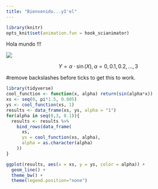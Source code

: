 ```yaml
---
title: "Bienvenido...yI'el"
---
```


```r
library(knitr)
opts_knit$set(animation.fun = hook_scianimator)
```

Hola mundo !!!

![](Fargo.jpg)


$$Y = \alpha \cdot \sin(X), \alpha = 0,0.1,0.2,...,3$$


#remove backslashes before ticks to get this to work. 
```r
library(tidyverse)
cool_function <- function(x, alpha) return(sin(alpha*x))
xs <- seq(0, pi*1.5, 0.005)
ys <- cool_function(xs, 1)
results <- data_frame(xs, ys, alpha = "1")
for(alpha in seq(0,3, 0.1)){
  results <- results %>% 
    bind_rows(data_frame(
      xs, 
      ys = cool_function(xs, alpha),
      alpha = as.character(alpha)
    ))
}

ggplot(results, aes(x = xs, y = ys, color = alpha)) + 
  geom_line() + 
  theme_bw() + 
  theme(legend.position="none")
```
